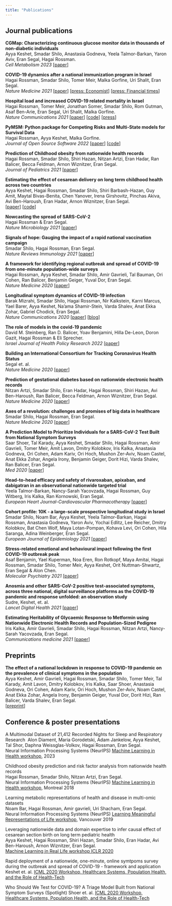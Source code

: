 ```yaml
---
title: "Publications"
---
```

## Journal publications  

**CGMap: Characterizing continuous glucose monitor data in thousands of non-diabetic individuals**\
Ayya Keshet, Smadar Shilo, Anastasia Godneva, Yeela Talmor-Barkan, Yaron Aviv, Eran Segal, Hagai Rossman.\
_Cell Metabolism 2023_ [[paper](https://www.cell.com/cell-metabolism/pdf/S1550-4131(23)00129-8.pdf)] 

**COVID-19 dynamics after a national immunization program in Israel**\
Hagai Rossman, Smadar Shilo, Tomer Meir, Malka Gorfine, Uri Shalit, Eran Segal.\
_Nature Medicine 2021_ [[paper](https://www.nature.com/articles/s41591-021-01337-2)] 
[[press: Economist](https://www.economist.com/briefing/2021/02/13/when-covid-19-vaccines-meet-the-new-variants-of-the-virus)] 
[[press: Financial times](https://www.ft.com/content/0cdc8563-1e6d-4089-bedb-b0f675c0d683)]

**Hospital load and increased COVID-19 related mortality in Israel**\
Hagai Rossman, Tomer Meir, Jonathan Somer, Smadar Shilo, Rom Gutman, Asaf Ben-Arie, Eran Segal, Uri Shalit, Malka Gorfine.\
_Nature Communications 2021_ [[paper](https://www.nature.com/articles/s41467-021-22214-z)] [[code](https://github.com/tomer1812/covid19-israel-multi-state-hospitalization-model)] [[press](https://www.vox.com/2021/1/13/22224445/covid-19-deaths-in-us-hospital-beds-icu)]

**PyMSM: Python package for Competing Risks and Multi-State models for Survival Data**\
Hagai Rossman, Ayya Keshet, Malka Gorfine.\
_Journal of Open Source Software 2022_ [[paper](https://joss.theoj.org/papers/10.21105/joss.04566)] [[code](https://github.com/hrossman/pymsm)] 

**Prediction of Childhood obesity from nationwide health records**\
Hagai Rossman, Smadar Shilo, Shiri Hazan, Nitzan Artzi, Eran Hadar, Ran Balicer, Becca Feldman, Arnon Wiznitzer, Eran Segal.\
_Journal of Pediatrics 2021_ [[paper](https://www.jpeds.com/article/S0022-3476(21)00119-0/)]

**Estimating the effect of cesarean delivery on long term childhood health across two countries**\
Ayya Keshet, Hagai Rossman, Smadar Shilo, Shiri Barbash-Hazan, Guy Amit, Maytal Bivas-Benita, Chen Yanover, Irena Girshovitz, Pinchas Akiva, Avi Ben-Haroush, Eran Hadar, Arnon Wiznitzer, Eran Segal.\
[[paper](https://journals.plos.org/plosone/article?id=10.1371/journal.pone.0268103)] [[code](https://github.com/ayya-keshet/Causal-Survival-Analysis)]

**Nowcasting the spread of SARS-CoV-2**\
Hagai Rossman & Eran Segal.\
_Nature Microbiology 2021_ [[paper](https://www.nature.com/articles/s41564-021-01035-2)]

**Signals of hope: Gauging the impact of a rapid national vaccination campaign**\
Smadar Shilo, Hagai Rossman, Eran Segal.\
_Nature Reviews Immunology 2021_ [[paper](https://www.nature.com/articles/s41577-021-00531-0)]

**A framework for identifying regional outbreak and spread of COVID-19 from one-minute population-wide surveys**\
Hagai Rossman, Ayya Keshet, Smadar Shilo, Amir Gavrieli, Tal Bauman, Ori Cohen, Ran Balicer, Benjamin Geiger, Yuval Dor, Eran Segal.\
_Nature Medicine 2020_ [[paper](https://www.nature.com/articles/s41591-020-0857-9)]

**Longitudinal symptom dynamics of COVID-19 infection**\
Barak Mizrahi, Smadar Shilo, Hagai Rossman, Nir Kalkstein, Karni Marcus, Yael Barer, Ayya Keshet, Na'ama Shamir-Stein, Varda Shalev, Anat Ekka Zohar, Gabriel Chodick, Eran Segal.\
_Nature Communications 2020_ [[paper](https://www.nature.com/articles/s41467-020-20053-y)] [[blog](https://naturemicrobiologycommunity.nature.com/posts/tracking-the-longitudinal-dynamics-of-symptoms-of-covid-19-infection-in-primary-care)]

**The role of models in the covid-19 pandemic**\
David M. Steinberg, Ran D. Balicer, Yoav Benjamini, Hilla De-Leon, Doron Gazit, Hagai Rossman & Eli Sprecher.\
_Israel Journal of Health Policy Research 2022_ [[paper](https://ijhpr.biomedcentral.com/articles/10.1186/s13584-022-00546-5)]

**Building an International Consortium for Tracking Coronavirus Health Status**\
Segal et. al.\
_Nature Medicine 2020_ [[paper](https://www.nature.com/articles/s41591-020-0929-x)]

**Prediction of gestational diabetes based on nationwide electronic health records**\
Nitzan Artzi, Smadar Shilo, Eran Hadar, Hagai Rossman, Shiri Hazan, Avi Ben-Haroush, Ran Balicer, Becca Feldman, Arnon Wiznitzer, Eran Segal.\
_Nature Medicine 2020_ [[paper](https://www.nature.com/articles/s41591-019-0724-8)]

**Axes of a revolution: challenges and promises of big data in healthcare**\
Smadar Shilo, Hagai Rossman, Eran Segal.\
_Nature Medicine 2020_ [[paper](https://www.nature.com/articles/s41591-019-0727-5)]

**A Prediction Model to Prioritize Individuals for a SARS-CoV-2 Test Built from National Symptom Surveys**\
Saar Shoer, Tal Karady, Ayya Keshet, Smadar Shilo, Hagai Rossman, Amir Gavrieli, Tomer Meir, Amit Lavon, Dmitry Kolobkov, Iris Kalka, Anastasia Godneva, Ori Cohen, Adam Kariv, Ori Hoch, Mushon Zer-Aviv, Noam Castel, Anat Ekka Zohar, Angela Irony, Benjamin Geiger, Dorit Hizi, Varda Shalev, Ran Balicer, Eran Segal.\
_Med 2020_ [[paper](https://www.sciencedirect.com/science/article/pii/S2666634020300192)]

**Head-to-head efficacy and safety of rivaroxaban, apixaban, and dabigatran in an observational nationwide targeted trial**\
Yeela Talmor-Barkan, Nancy-Sarah Yacovzada, Hagai Rossman, Guy Witberg, Iris Kalka, Ran Kornowski, Eran Segal.\
_European Heart Journal-Cardiovascular Pharmacotherapy_ [[paper](https://academic.oup.com/ehjcvp/article/9/1/26/6807409)]

**Cohort profile: 10K - a large-scale prospective longitudinal study in Israel**\
Smadar Shilo, Noam Bar, Ayya Keshet, Yeela Talmor-Barkan, Hagai Rossman, Anastasia Godneva, Yaron Aviv, Yochai Edlitz, Lee Reicher, Dmitry Kolobkov, Bat Chen Wolf, Maya Lotan-Pompan, Kohava Levi, Ori Cohen, Hila Saranga, Adina Weinberger, Eran Segal.\
_European Journal of Epidemiology 2021_ [[paper](https://link.springer.com/article/10.1007/s10654-021-00753-5)]
 
**Stress-related emotional and behavioural impact following the first COVID-19 outbreak peak**\
Asaf Benjamin, Yael Kuperman, Noa Eren, Ron Rotkopf, Maya Amitai, Hagai Rossman, Smadar Shilo, Tomer Meir, Ayya Keshet, Orit Nuttman-Shwartz, Eran Segal & Alon Chen. \
_Molecular Psychiatry 2021_ [[paper](https://www.nature.com/articles/s41380-021-01219-6)]

**Anosmia and other SARS-CoV-2 positive test-associated symptoms, across three national, digital surveillance platforms as the COVID-19 pandemic and response unfolded: an observation study**\
Sudre, Keshet, et. al.\
_Lancet Digital Health 2021_ [[paper](https://www.sciencedirect.com/science/article/pii/S2589750021001151)]

**Estimating Heritability of Glycaemic Response to Metformin using Nationwide Electronic Health Records and Population-Sized Pedigree**\
Iris Kalka, Amir Gavrieli, Smadar Shilo, Hagai Rossman, Nitzan Artzi, Nancy-Sarah Yacovzada, Eran Segal.\
_Communications medicine 2021_ [[paper](https://www.nature.com/articles/s43856-021-00058-4)]


## Preprints

**The effect of a national lockdown in response to COVID-19 pandemic on the prevalence of clinical symptoms in the population**\
Ayya Keshet, Amir Gavrieli, Hagai Rossman, Smadar Shilo, Tomer Meir, Tal Karady, Amit Lavon, Dmitry Kolobkov, Iris Kalka, Saar Shoer, Anastasia Godneva, Ori Cohen, Adam Kariv, Ori Hoch, Mushon Zer-Aviv, Noam Castel, Anat Ekka Zohar, Angela Irony, Benjamin Geiger, Yuval Dor, Dorit Hizi, Ran Balicer, Varda Shalev, Eran Segal.\
[[preprint](https://www.medrxiv.org/content/10.1101/2020.04.27.20076000v2)]



## Conference & poster presentations

A Multimodal Dataset of 21,412 Recorded Nights for Sleep and Respiratory Research\ 
Alon Diament, Maria Gorodetski, Adam Jankelow, Ayya Keshet, Tal Shor, Daphna Weissglas-Volkov, Hagai Rossman, Eran Segal.\
Neural Information Processing Systems (NeurIPS) [Machine Learning in Health workshop](https://arxiv.org/abs/2311.08979), 2023


Childhood obesity prediction and risk factor analysis from nationwide health records\
Hagai Rossman, Smadar Shilo, Nitzan Artzi, Eran Segal.\
Neural Information Processing Systems (NeurIPS) [Machine Learning in Health workshop](https://arxiv.org/abs/1811.07216), Montreal 2018 

Learning metabolic representations of health and disease in multi-omic datasets\
Noam Bar, Hagai Rossman, Amir gavrieli, Uri Shacham, Eran Segal.\
Neural Information Processing Systems (NeurIPS) [Learning Meaningful Representations of Life workshop](https://www.lmrl.org/lmrl2019), Vancouver 2019

Leveraging nationwide data and domain expertise to infer causal effect of cesarean section birth on long term pediatric health\
Ayya Keshet, Hagai Rossman, Shiri Hazan, Smadar Shilo, Eran Hadar, Avi Ben-Haroush, Arnon Wiznitzer, Eran Segal.\
[Machine Learning in Real Life workshop ICLR 2020](https://sites.google.com/nyu.edu/ml-irl-2020/home)

Rapid deployment of a nationwide, one-minute, online symtpoms survey during the outbreak and spread of COVID-19 - framework and application
Keshet et. al.
[ICML 2020 Workshop, Healthcare Systems, Population Health, and the Role of Health-Tech](https://sites.google.com/view/hsys2020)

Who Should We Test for COVID-19? A Triage Model Built from National Symptom Surveys (Spotlight)
Shoer et. al.
[ICML 2020 Workshop, Healthcare Systems, Population Health, and the Role of Health-Tech](https://sites.google.com/view/hsys2020)
